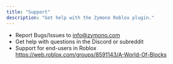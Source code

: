 ---
title: "Support"
description: "Get help with the Zymono Roblox plugin."
---

- Report Bugs/Issues to info@zymono.com
- Get help with questions in the Discord or subreddit
- Support for end-users in Roblox https://web.roblox.com/groups/8591143/A-World-Of-Blocks
